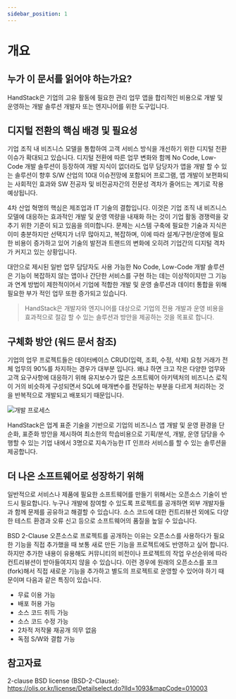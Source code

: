 ```yaml
---
sidebar_position: 1
---
```


# 개요


## 누가 이 문서를 읽어야 하는가요?

HandStack은 기업의 고유 활동에 필요한 관리 업무 앱을 합리적인 비용으로 개발 및 운영하는 개발 솔루션 개발자 또는 엔지니어를 위한 도구입니다. 


## 디지털 전환의 핵심 배경 및 필요성

기업 조직 내 비즈니스 모델을 통합하여 고객 서비스 방식을 개선하기 위한 디지털 전환 이슈가 확대되고 있습니다. 디지털 전환에 따른 업무 변화와 함께 No Code, Low-Code 개발 솔루션이 등장하여 개발 지식이 없더라도 업무 담당자가 앱을 개발 할 수 있는 솔루션이 향후 S/W 산업의 10대 이슈전망에 포함되어 프로그램, 앱 개발이 보편화되는 사회적인 효과와 SW 전공자 및 비전공자간의 전문성 격차가 줄어드는 계기로 작용 예상됩니다.

4차 산업 혁명의 핵심은 제조업과 IT 기술의 결합입니다. 이것은 기업 조직 내 비즈니스 모델에 대응하는 효과적인 개발 및 운영 역량을 내재화 하는 것이 기업 활동 경쟁력을 갖추기 위한 기준이 되고 있음을 의미합니다. 문제는 시스템 구축에 필요한 기술과 지식은 이미 충분하지만 선택지가 너무 많아지고, 복잡하며, 이에 따라 설계/구현/운영에 필요한 비용이 증가하고 있어 기술의 발전과 트랜드의 변화에 오히려 기업간의 디지털 격차가 커지고 있는 상황입니다.

대안으로 제시된 일반 업무 담당자도 사용 가능한 No Code, Low-Code 개발 솔루션은 기능이 복잡하지 않는 앱이나 간단한 서비스를 구현 하는 데는 이상적이지만 그 기능과 연계 방법이 제한적이어서 기업에 적합한 개발 및 운영 솔루션과 데이터 통합을 위해 필요한 부가 적인 업무 또한 증가되고 있습니다.

> HandStack은 개발자와 엔지니어를 대상으로 기업의 전용 개발과 운영 비용을 효과적으로 절감 할 수 있는 솔루션과 방안을 제공하는 것을 목표로 합니다.

## 구체화 방안 (워드 문서 참조)

기업의 업무 프로젝트들은 데이터베이스 CRUD(입력, 조회, 수정, 삭제) 요청 거래가 전체 업무의 90%를 차지하는 경우가 대부분 입니다. 왜냐 하면 크고 작은 다양한 업무와 고객 요구사항에 대응하기 위해 유지보수가 많은 소프트웨어 아키텍처의 비즈니스 로직이 거의 비슷하게 구성되면서 SQL에 매개변수를 전달하는 부분을 다르게 처리하는 것을 반복적으로 개발되고 배포되기 때문입니다.

![개발 프로세스](img/devops-process.png)

HandStack은 업계 표준 기술을 기반으로 기업의 비즈니스 앱 개발 및 운영 환경을 단순화, 표준화 방안을 제시하여 최소한의 학습비용으로 기획/분석, 개발, 운영 담당을 수행할 수 있는 기업 내에서 3명으로 지속가능한 IT 인프라 서비스를 할 수 있는 솔루션을 제공합니다.

## 더 나은 소프트웨어로 성장하기 위해

일반적으로 서비스나 제품에 필요한 소프트웨어를 만들기 위해서는 오픈소스 기술이 반드시 필요합니다. 누구나 개발에 참여할 수 있도록 프로젝트를 공개하면 외부 개발자들과 함께 문제를 공유하고 해결할 수 있습니다. 소스 코드에 대한 컨트리뷰션 외에도 다양한 테스트 환경과 오류 신고 등으로 소프트웨어의 품질을 높일 수 있습니다.

BSD 2-Clause 오픈소스로 프로젝트를 공개하는 이유는 오픈소스를 사용하다가 필요한 기능을 직접 추가했을 때 보통 새로 만든 기능을 프로젝트에도 반영하고 싶어 합니다. 하지만 추가한 내용이 유용해도 커뮤니티의 비전이나 프로젝트의 작업 우선순위에 따라 컨트리뷰션이 받아들여지지 않을 수 있습니다. 이런 경우에 원래의 오픈소스를 포크(fork)해서 직접 새로운 기능을 추가하고 별도의 프로젝트로 운영할 수 있어야 하기 때문이며 다음과 같은 특징이 있습니다.

* 무료 이용 가능
* 배포 허용 가능
* 소스 코드 취득 가능
* 소스 코드 수정 가능
* 2차적 저작물 재공개 의무 없음
* 독점 S/W와 결합 가능

## 참고자료
2-clause BSD license (BSD-2-Clause): https://olis.or.kr/license/Detailselect.do?lId=1093&mapCode=010003
